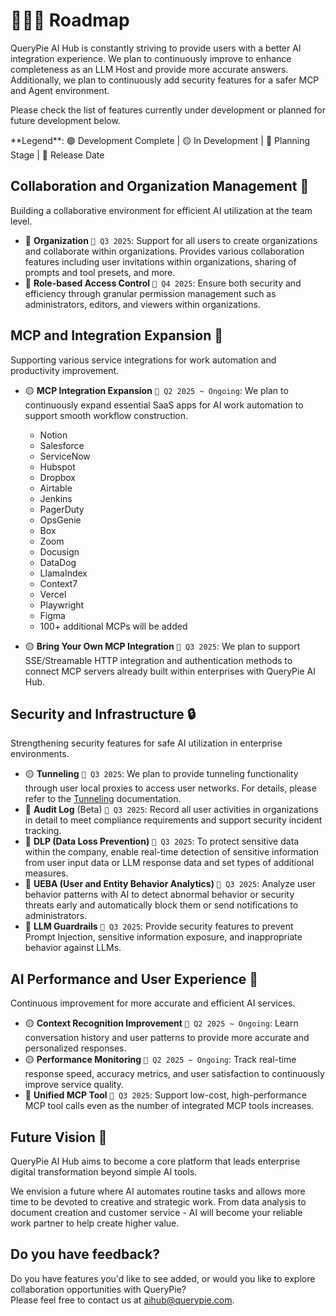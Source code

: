 
# 🏃‍♀️‍➡️ Roadmap

QueryPie AI Hub is constantly striving to provide users with a better AI integration experience.
We plan to continuously improve to enhance completeness as an LLM Host and provide more accurate answers.
Additionally, we plan to continuously add security features for a safer MCP and Agent environment.

Please check the list of features currently under development or planned for future development below.

<Callout>
**Legend**: 🟢 Development Complete | 🟡 In Development | 🔴 Planning Stage | 📅 Release Date
</Callout>

## Collaboration and Organization Management 🏢
Building a collaborative environment for efficient AI utilization at the team level.

- 🔴 **Organization** `📅 Q3 2025`: Support for all users to create organizations and collaborate within organizations. Provides various collaboration features including user invitations within organizations, sharing of prompts and tool presets, and more.
- 🔴 **Role-based Access Control** `📅 Q4 2025`: Ensure both security and efficiency through granular permission management such as administrators, editors, and viewers within organizations.


## MCP and Integration Expansion 🔗
Supporting various service integrations for work automation and productivity improvement.

- 🟡 **MCP Integration Expansion** `📅 Q2 2025 ~ Ongoing`: We plan to continuously expand essential SaaS apps for AI work automation to support smooth workflow construction.
  - Notion
  - Salesforce
  - ServiceNow
  - Hubspot
  - Dropbox
  - Airtable
  - Jenkins
  - PagerDuty
  - OpsGenie
  - Box
  - Zoom
  - Docusign
  - DataDog
  - LlamaIndex
  - Context7
  - Vercel
  - Playwright
  - Figma
  - 100+ additional MCPs will be added

- 🟡 **Bring Your Own MCP Integration** `📅 Q3 2025`: We plan to support SSE/Streamable HTTP integration and authentication methods to connect MCP servers already built within enterprises with QueryPie AI Hub.

## Security and Infrastructure 🔒
Strengthening security features for safe AI utilization in enterprise environments.

- 🟡 **Tunneling** `📅 Q3 2025`: We plan to provide tunneling functionality through user local proxies to access user networks. For details, please refer to the [Tunneling](/user-guide/tunneling#roadmap-tunneling) documentation.
- 🔴 **Audit Log** (Beta) `📅 Q3 2025`: Record all user activities in organizations in detail to meet compliance requirements and support security incident tracking.
- 🔴 **DLP (Data Loss Prevention)** `📅 Q3 2025`: To protect sensitive data within the company, enable real-time detection of sensitive information from user input data or LLM response data and set types of additional measures.
- 🔴 **UEBA (User and Entity Behavior Analytics)** `📅 Q3 2025`: Analyze user behavior patterns with AI to detect abnormal behavior or security threats early and automatically block them or send notifications to administrators.
- 🔴 **LLM Guardrails** `📅 Q3 2025`: Provide security features to prevent Prompt Injection, sensitive information exposure, and inappropriate behavior against LLMs.

## AI Performance and User Experience 🚀

Continuous improvement for more accurate and efficient AI services.

- 🟡 **Context Recognition Improvement** `📅 Q2 2025 ~ Ongoing`: Learn conversation history and user patterns to provide more accurate and personalized responses.
- 🟡 **Performance Monitoring** `📅 Q2 2025 ~ Ongoing`: Track real-time response speed, accuracy metrics, and user satisfaction to continuously improve service quality.
- 🔴 **Unified MCP Tool** `📅 Q3 2025`: Support low-cost, high-performance MCP tool calls even as the number of integrated MCP tools increases.

## Future Vision 🔭

QueryPie AI Hub aims to become a core platform that leads enterprise digital transformation beyond simple AI tools.

We envision a future where AI automates routine tasks and allows more time to be devoted to creative and strategic work. From data analysis to document creation and customer service - AI will become your reliable work partner to help create higher value.

## Do you have feedback?

Do you have features you'd like to see added, or would you like to explore collaboration opportunities with QueryPie?<br /> 
Please feel free to contact us at aihub@querypie.com. 